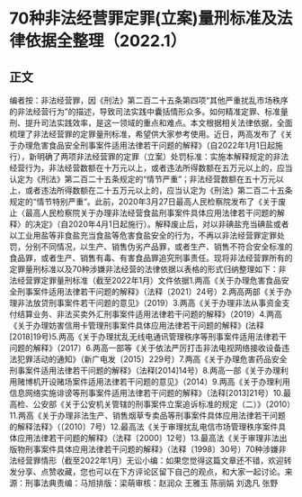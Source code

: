 # 70种非法经营罪定罪(立案)量刑标准及法律依据全整理（2022.1）
## 正文
编者按：非法经营罪，因《刑法》第二百二十五条第四项“其他严重扰乱市场秩序的非法经营行为”的描述，导致司法实践中囊括情形众多。如何精准定罪、标准量刑、提升司法实践效率，是这一领域的重点和难点。本文根据相关法律依据，全面梳理了非法经营罪的定罪量刑标准，希望供大家参考使用。近日，两高发布了《关于办理危害食品安全刑事案件适用法律若干问题的解释》（自2022年1月1日起施行），新明确了两项非法经营罪的定罪（立案）处罚标准：实施本解释规定的非法经营行为，非法经营数额在十万元以上，或者违法所得数额在五万元以上的，应当认定为《刑法》第二百二十五条规定的“情节严重”；非法经营数额在五十万元以上，或者违法所得数额在二十五万元以上的，应当认定为《刑法》第二百二十五条规定的“情节特别严重”。此前，2020年3月27日最高人民检察院发布了《关于废止〈最高人民检察院关于办理非法经营食盐刑事案件具体应用法律若干问题的解释〉的决定》（自2020年4月1日起施行）。解释废止后，对以非碘盐充当碘盐或者以工业用盐等非食盐充当食盐等危害食盐安全的行为，不再以非法经营罪定罪处罚，分别不同情况，以生产、销售伪劣产品罪，或者生产、销售不符合安全标准的食品罪，或者生产、销售有毒、有害食品罪追究刑事责任。现将非法经营罪所有的定罪量刑标准以及70种涉嫌非法经营的法律依据以表格的形式归纳整理如下：非法经营罪定罪量刑标准（截至2022年1月）文件依据1.两高《关于办理危害食品安全刑事案件适用法律若干问题的解释》（法释〔2021〕24号）2.两高两部《关于办理非法放贷刑事案件若干问题的意见》（2019）3.两高《关于办理非法从事资金支付结算业务、非法买卖外汇刑事案件适用法律若干问题的解释》（2019）4.两高《关于办理妨害信用卡管理刑事案件具体应用法律若干问题的解释》(法释[2018]19号)5.两高《关于办理扰乱无线电通讯管理秩序等刑事案件适用法律若干问题的解释》（2017）6.两高一部等《关于依法严厉打击非法电视网络接收设备违法犯罪活动的通知》（新广电发〔2015〕229号）7.两高《关于办理危害药品安全刑事案件适用法律若干问题的解释》（法释[2014]14号）8.两高一部《关于办理利用赌博机开设赌场案件适用法律若干问题的意见》（2014）9.两高《关于办理利用信息网络实施诽谤等刑事案件适用法律若干问题的解释》（法释[2013]21号）10.最高检、公安部《关于公安机关管辖的刑事案件立案追诉标准的规定（二）》（2010）11.两高《关于办理非法生产、销售烟草专卖品等刑事案件具体应用法律若干问题的解释法释》（〔2010〕7号）12.最高法《关于审理扰乱电信市场管理秩序案件具体应用法律若干问题的解释》（法释〔2000〕12号）13.最高法《关于审理非法出版物刑事案件具体应用法律若干问题的解释》（法释〔1998〕30号）70种涉嫌非法经营罪情形（截至2022年1月）无讼小编：如果您觉得这篇文章还不错，欢迎转发分享、点赞收藏，您也可以在下方评论区留下自己的观点，和大家一起讨论。来源：刑事法典责编：马旭排版：梁萌审核：赵润众 王雅玉 陈丽娟 刘逸凡 张野